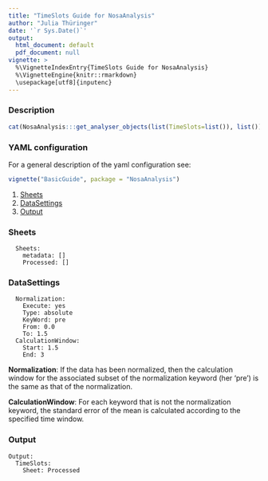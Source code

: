 ```yaml
---
title: "TimeSlots Guide for NosaAnalysis"
author: "Julia Thüringer"
date: '`r Sys.Date()`'
output:
  html_document: default
  pdf_document: null
vignette: >
  %\VignetteIndexEntry{TimeSlots Guide for NosaAnalysis}
  %\VignetteEngine{knitr::rmarkdown}
  \usepackage[utf8]{inputenc}
---
```


### Description

```r
cat(NosaAnalysis:::get_analyser_objects(list(TimeSlots=list()), list())$TimeSlots$description)
```

### YAML configuration

For a general description of the yaml configuration see:

```r
vignette("BasicGuide", package = "NosaAnalysis")
```

1. [Sheets](#sheets)
2. [DataSettings](#datasettings)
3. [Output](#output)

### Sheets

```
  Sheets:
    metadata: []
    Processed: []
```

### DataSettings

```
  Normalization:
    Execute: yes
    Type: absolute
    KeyWord: pre
    From: 0.0
    To: 1.5
  CalculationWindow:
    Start: 1.5
    End: 3
```

**Normalization**: If the data has been normalized, then the calculation window for the associated subset of the normalization keyword (her 'pre') is the same as that of the normalization.

**CalculationWindow**: For each keyword that is not the normalization keyword, the standard error of the mean is calculated according to the specified time window.

### Output

```
Output:
  TimeSlots:
    Sheet: Processed
```

